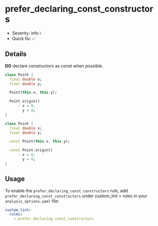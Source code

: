 # prefer_declaring_const_constructors

- Severity: info ℹ️
- Quick fix: ✅

## Details

**DO** declare constructors as const when possible.

```dart title="Bad"
class Point {
  final double x;
  final double y;

  Point(this.x, this.y);

  Point.origin()
      : x = 0,
        y = 0;
}
```

```dart title="Good"
class Point {
  final double x;
  final double y;

  const Point(this.x, this.y);

  const Point.origin()
      : x = 0,
        y = 0;
}
```

## Usage

To enable the `prefer_declaring_const_constructors` rule, add `prefer_declaring_const_constructors` under custom_lint > rules in your `analysis_options.yaml` file:

```yaml
custom_lint:
  rules:
    - prefer_declaring_const_constructors
```
